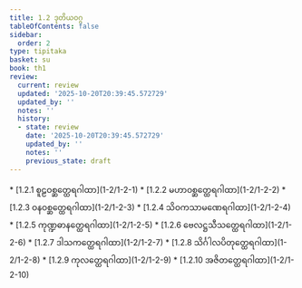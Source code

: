 ```yaml
---
title: 1.2 ဒုတိယဝဂ္ဂ
tableOfContents: false
sidebar:
  order: 2
type: tipitaka
basket: su
book: th1
review:
  current: review
  updated: '2025-10-20T20:39:45.572729'
  updated_by: ''
  notes: ''
  history:
  - state: review
    date: '2025-10-20T20:39:45.572729'
    updated_by: ''
    notes: ''
    previous_state: draft
---
```



<DynamicBreadcrumb />


<ReviewStatus review={frontmatter.review} showDetails={true} />

<HypothesisAnnotation frontmatter={frontmatter} />



<TableOfContents book="th1" section="1.2">
* [1.2.1 စူဠဝစ္ဆတ္ထေရဂါထာ](1-2/1-2-1)
* [1.2.2 မဟာဝစ္ဆတ္ထေရဂါထာ](1-2/1-2-2)
* [1.2.3 ဝနဝစ္ဆတ္ထေရဂါထာ](1-2/1-2-3)
* [1.2.4 သိဝကသာမဏေရဂါထာ](1-2/1-2-4)
* [1.2.5 ကုဏ္ဍဓာနတ္ထေရဂါထာ](1-2/1-2-5)
* [1.2.6 ဗေလဋ္ဌသီသတ္ထေရဂါထာ](1-2/1-2-6)
* [1.2.7 ဒါသကတ္ထေရဂါထာ](1-2/1-2-7)
* [1.2.8 သိင်္ဂါလပိတုတ္ထေရဂါထာ](1-2/1-2-8)
* [1.2.9 ကုလတ္ထေရဂါထာ](1-2/1-2-9)
* [1.2.10 အဇိတတ္ထေရဂါထာ](1-2/1-2-10)
</TableOfContents>